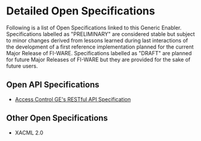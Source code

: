 =Detailed Open Specifications=
Following is a list of Open Specifications linked to this Generic Enabler. Specifications labelled as "PRELIMINARY" are considered stable but subject to minor changes derived from lessons learned during last interactions of the development of a first reference implementation planned for the current Major Release of FI-WARE. Specifications labelled as "DRAFT" are planned for future Major Releases of FI-WARE but they are provided for the sake of future users.

==Open API Specifications==
* [[FIWARE.OpenSpecification.Security.AccessControlGE.Authorization.Open RESTful API Specification|Access Control GE's RESTful API Specification]]

==Other Open Specifications==
* XACML 2.0
